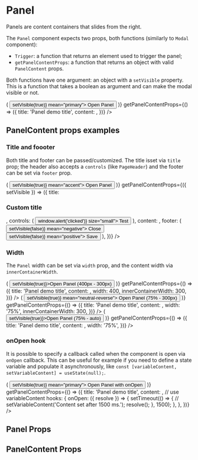 

<Meta title="Components/Panel" component={Panel} />

# Panel

Panels are content containers that slides from the right.

The `Panel` component expects two props, both functions (similarly to `Modal` component):

-   `Trigger`: a function that returns an element used to trigger the panel;
-   `getPanelContentProps`: a function that returns an object with valid `PanelContent` props.

Both functions have one argument: an object with a `setVisible` property.
This is a function that takes a boolean as argument and can make the modal visible or not.

<Canvas>
    <Story name="Default">
        <Panel
            Trigger={({ setVisible }) => (
                <Button onClick={() => setVisible(true)} mean="primary">
                    Open Panel
                </Button>
            )}
            getPanelContentProps={() => ({
                title: 'Panel demo title',
                content: <Lorem paragraphs={3} />,
            })}
        />
    </Story>
</Canvas>

## PanelContent props examples

### Title and foooter

Both title and footer can be passed/customized. The title isset via `title` prop;
the header also accepts a `controls` (like `PageHeader`) and the footer can be set
via `footer` prop.

<Canvas>
    <Story name="Title and Footer">
        <Panel
            Trigger={({ setVisible }) => (
                <Button onClick={() => setVisible(true)} mean="accent">
                    Open Panel
                </Button>
            )}
            getPanelContentProps={({ setVisible }) => ({
                title: <h3 className="color-accent">Custom title</h3>,
                controls: (
                    <Button onClick={() => window.alert('clicked')} size="small">
                        Test
                    </Button>
                ),
                content: <Lorem paragraphs={3} />,
                footer: (
                    <Fragment>
                        <Button onClick={() => setVisible(false)} mean="negative">
                            Close
                        </Button>
                        <Button onClick={() => setVisible(false)} mean="positive">
                            Save
                        </Button>
                    </Fragment>
                ),
            })}
        />
    </Story>
</Canvas>

### Width

The `Panel` width can be set via `width` prop, and the content width via `innerContainerWidth`.

<Canvas>
    <Story name="Width">
        <Fragment>
            <Panel
                Trigger={({ setVisible }) => (
                    <Button onClick={() => setVisible(true)}>Open Panel (400px - 300px)</Button>
                )}
                getPanelContentProps={() => ({
                    title: 'Panel demo title',
                    content: <Lorem paragraphs={3} />,
                    width: 400,
                    innerContainerWidth: 300,
                })}
            />
            <Panel
                Trigger={({ setVisible }) => (
                    <Button onClick={() => setVisible(true)} mean="neutral-reverse">
                        Open Panel (75% - 300px)
                    </Button>
                )}
                getPanelContentProps={() => ({
                    title: 'Panel demo title',
                    content: <Lorem paragraphs={3} />,
                    width: '75%',
                    innerContainerWidth: 300,
                })}
            />
            <Panel
                Trigger={({ setVisible }) => (
                    <Button onClick={() => setVisible(true)}>Open Panel (75% - auto)</Button>
                )}
                getPanelContentProps={() => ({
                    title: 'Panel demo title',
                    content: <Lorem paragraphs={3} />,
                    width: '75%',
                })}
            />
        </Fragment>
    </Story>
</Canvas>

### onOpen hook

It is possible to specify a callback called when the component is open via `onOpen` callback.
This can be useful for example if you need to define a state variable and populate it asynchronously,
like `const [variableContent, setVariableContent] = useState(null);`.

<Canvas>
    <Story name="onOpen hook">
        <Panel
            Trigger={({ setVisible }) => (
                <Button onClick={() => setVisible(true)} mean="primary">
                    Open Panel with onOpen
                </Button>
            )}
            getPanelContentProps={() => ({
                title: 'Panel demo title',
                content: <Lorem paragraphs={3} />, // use variableContent
                hooks: {
                    onOpen: ({ resolve }) => {
                        setTimeout(() => {
                            // setVariableContent('Content set after 1500 ms.');
                            resolve();
                        }, 1500);
                    },
                },
            })}
        />
    </Story>
</Canvas>

## Panel Props

<ArgsTable of={Panel} />

## PanelContent Props

<ArgsTable of={PanelContent} />
